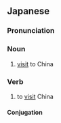 ==Japanese==
{{ja-kanjitab|ほう|ちゅう|yomi=o}}

===Pronunciation===
{{ja-pron|ほうちゅう|y=o}}

===Noun===
{{ja-noun|ほうちゅう}}

# [[visit]] to China

===Verb===
{{ja-verb-suru|ほうちゅう|tr=intrans}}

# to [[visit]] China

====Conjugation====
{{ja-suru|ほうちゅう}}